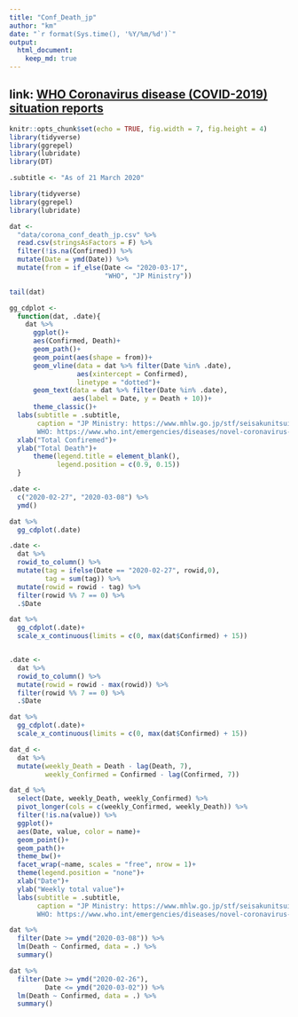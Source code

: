 ```yaml
---
title: "Conf_Death_jp"
author: "km"
date: "`r format(Sys.time(), '%Y/%m/%d')`"
output: 
  html_document:
    keep_md: true
---
```


## link: [WHO Coronavirus disease (COVID-2019) situation reports](https://www.who.int/emergencies/diseases/novel-coronavirus-2019/situation-reports/)


```r
knitr::opts_chunk$set(echo = TRUE, fig.width = 7, fig.height = 4)
library(tidyverse)
library(ggrepel)
library(lubridate)
library(DT)

.subtitle <- "As of 21 March 2020"
```

```r
library(tidyverse)
library(ggrepel)
library(lubridate)
```

```r
dat <- 
  "data/corona_conf_death_jp.csv" %>% 
  read.csv(stringsAsFactors = F) %>% 
  filter(!is.na(Confirmed)) %>% 
  mutate(Date = ymd(Date)) %>% 
  mutate(from = if_else(Date <= "2020-03-17",
                        "WHO", "JP Ministry"))
```

```r
tail(dat)
```

```r
gg_cdplot <- 
  function(dat, .date){
    dat %>% 
      ggplot()+
      aes(Confirmed, Death)+
      geom_path()+
      geom_point(aes(shape = from))+
      geom_vline(data = dat %>% filter(Date %in% .date),
                 aes(xintercept = Confirmed), 
                 linetype = "dotted")+ 
      geom_text(data = dat %>% filter(Date %in% .date),
                aes(label = Date, y = Death + 10))+
      theme_classic()+
  labs(subtitle = .subtitle,
       caption = "JP Ministry: https://www.mhlw.go.jp/stf/seisakunitsuite/bunya/0000121431_00086.html
       WHO: https://www.who.int/emergencies/diseases/novel-coronavirus-2019/situation-reports/")+
  xlab("Total Confiremed")+
  ylab("Total Death")+
      theme(legend.title = element_blank(),
            legend.position = c(0.9, 0.15))
  }
```


```r
.date <-
  c("2020-02-27", "2020-03-08") %>% 
  ymd()

dat %>% 
  gg_cdplot(.date)

.date <- 
  dat %>% 
  rowid_to_column() %>% 
  mutate(tag = ifelse(Date == "2020-02-27", rowid,0),
         tag = sum(tag)) %>% 
  mutate(rowid = rowid - tag) %>% 
  filter(rowid %% 7 == 0) %>% 
  .$Date

dat %>% 
  gg_cdplot(.date)+
  scale_x_continuous(limits = c(0, max(dat$Confirmed) + 15))


.date <-
  dat %>% 
  rowid_to_column() %>% 
  mutate(rowid = rowid - max(rowid)) %>% 
  filter(rowid %% 7 == 0) %>% 
  .$Date

dat %>% 
  gg_cdplot(.date)+
  scale_x_continuous(limits = c(0, max(dat$Confirmed) + 15))
```

```r
dat_d <-
  dat %>% 
  mutate(weekly_Death = Death - lag(Death, 7),
         weekly_Confirmed = Confirmed - lag(Confirmed, 7))

dat_d %>%
  select(Date, weekly_Death, weekly_Confirmed) %>% 
  pivot_longer(cols = c(weekly_Confirmed, weekly_Death)) %>%
  filter(!is.na(value)) %>% 
  ggplot()+
  aes(Date, value, color = name)+
  geom_point()+
  geom_path()+
  theme_bw()+
  facet_wrap(~name, scales = "free", nrow = 1)+
  theme(legend.position = "none")+
  xlab("Date")+
  ylab("Weekly total value")+
  labs(subtitle = .subtitle,
       caption = "JP Ministry: https://www.mhlw.go.jp/stf/seisakunitsuite/bunya/0000121431_00086.html
       WHO: https://www.who.int/emergencies/diseases/novel-coronavirus-2019/situation-reports/")
```

```r
dat %>% 
  filter(Date >= ymd("2020-03-08")) %>% 
  lm(Death ~ Confirmed, data = .) %>% 
  summary()

dat %>% 
  filter(Date >= ymd("2020-02-26"), 
         Date <= ymd("2020-03-02")) %>% 
  lm(Death ~ Confirmed, data = .) %>% 
  summary()
```


